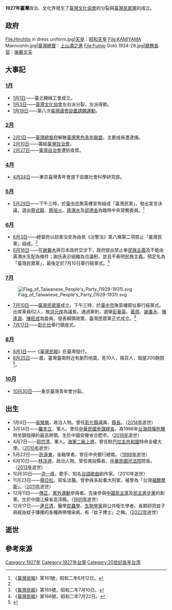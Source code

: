 {{TaiwanYearTOC|1927}}
{{C20YearInTopic|1927年}}
'''1927年臺灣'''政治、文化界發生了[[臺灣文化協會|臺灣文化協會]]的分裂與[[臺灣民眾黨_(1927年)|臺灣民眾黨]]的成立。

==政府==
<gallery>
File:Hirohito in dress uniform.jpg|[[天皇|天皇]]：[[昭和天皇|昭和天皇]]
File:KAMIYAMA Mannoshin.jpg|[[臺灣總督|臺灣總督]]：[[上山滿之進|上山滿之進]]
File:Fumio Gotō 1924-28.jpg|[[總務長官|總務長官]]：[[後藤文夫|後藤文夫]]
</gallery>

==大事記==
===[[1月|1月]]===
* [[1月1日|1月1日]]——臺北機械工會成立。{{r|陳|page=205}}
* [[1月3日|1月3日]]——[[臺灣文化協會|臺灣文化協會]]左右派分裂，左派得勢。{{r|陳|page=205}}
* [[1月19日|1月19日]]——第八次[[臺灣議會設置請願運動|臺灣議會設置請願運動]]。{{r|陳|page=205}}

===[[2月|2月]]===
* [[2月1日|2月1日]]——[[臺灣總督府|臺灣總督府]]解散[[臺灣黑色青年聯盟|臺灣黑色青年聯盟]]，主要成員遭逮捕。{{r|陳|page=205}}
* [[2月10日|2月10日]]——籌組[[臺灣自治會|臺灣自治會]]。{{r|陳|page=205}}
* [[2月27日|2月27日]]——[[臺灣自治會|臺灣自治會]]遭到查禁。{{r|陳|page=205}}

===[[4月|4月]]===
* [[4月24日|4月24日]]——東京臺灣青年會底下設置社會科學研究部。{{r|陳|page=206}}

===[[5月|5月]]===
* [[5月29日|5月29日]]——下午三時，於[[臺中市|臺中市]]聚英樓宣佈組成「臺灣民黨」，發出宣言決議，選出[[蔡式穀|蔡式穀]]、[[蔡培火|蔡培火]]、[[蔣渭水|蔣渭水]]及[[邱德金|邱德金]]為臨時中央常務委員。<ref name="#1">《[[臺灣民報|臺灣民報]]》第161號，昭和二年6月12日。</ref>

===[[6月|6月]]===
* [[6月3日|6月3日]]——總督府以妨害治安為由依《治警法》第八條第二項禁止「臺灣民黨」組成。<ref name="#1"/>
* [[6月16日|6月16日]]——在[[謝春木|謝春木]]與日本政府交涉下，政府提出禁止奉[[民族主義|民族主義]]及不能由蔣渭水支配為條件；謝氏表示組織為合議制，並且不表明民族主義。預定名為「臺灣民眾黨」，最後定於7月10日舉行結黨式。<ref>《[[臺灣民報|臺灣民報]]》第165號，昭和二年7月10日。</ref>

===[[7月|7月]]===
[[File:Flag_of_Taiwanese_People's_Party_(1929-1931).svg|right]]
* [[7月10日|7月10日]]——[[臺灣民眾黨_(1927年)|臺灣民眾黨]]成立。{{r|陳|page=206}}下午三時，於[[臺中市|臺中市]]聚英樓原址舉行結黨式。出席黨員62人，推[[洪元煌|洪元煌]]為議長。通過黨則，選舉[[彭華英|彭華英]]、[[黃周|黃周]]、[[謝春木|謝春木]]、[[陳逢源|陳逢源]]、[[陳旺成|陳旺成]]為委員，發表綱領政策，臺灣民眾黨正式成立。<ref>《[[臺灣民報|臺灣民報]]》第166號，昭和二年7月22日。</ref>
* [[7月17日|7月17日]]——[[彰化神社|彰化社]]舉行鎮座式。{{r|社|page=7}}

===[[8月|8月]]===
* [[8月1日|8月1日]]——《[[臺灣民報|臺灣民報]]》在臺灣發行。{{r|陳|page=206}}
* [[8月25日|8月25日]]——晨，臺灣臺南附近有劇烈地震，死10人，傷百人，毁屋200餘間<ref name=民>{{cite book |editors=[[李新_(1918年)|李新]]總主編，中國社會科學院近代史研究所中華民國史研究室，韓信夫、姜克夫主編 |title=《中華民國史大事記》 |location=北京 |publisher=[[中華書局|中華書局]] |year=2011 |isbn=9787101079982 }}</ref>{{rp|2802}}。

===[[10月|10月]]===
* [[10月30日|10月30日]]——東京臺灣青年會分裂。{{r|陳|page=206}}

==出生==
* 1月4日——[[吳榮興|吳榮興]]，政治人物。曾任[[彰化縣|彰化縣]]議員、[[彰化縣縣長|縣長]]。（[[2014年臺灣|2014年]]逝世）
* 3月14日——[[羅本立|羅本立]]，軍人。曾任[[中華民國參謀總長|中華民國參謀總長]]，為1996年[[台海飛彈危機|台海飛彈危機]]時坐鎮指揮的最高將領。生於中國安徽省合肥市。（[[2018年臺灣|2018年]]逝世）
* 4月7日——[[郭宗清|郭宗清]]，軍人。[[中華民國海軍|海軍]][[二級上將|二級上將]]，曾任駐[[巴拉圭共和國|巴拉圭共和國]]特命全權大使。（[[2010年臺灣|2010年]]逝世）
* 5月22日——[[許遠東|許遠東]]，金融學者。曾任中央銀行總裁。（[[1998年臺灣|1998年]]逝世）
* 6月10日——[[林洋港|林洋港]]，政治人物。曾任南投縣長、[[中華民國司法院|中華民國司法院]]院長。（[[2013年臺灣|2013年]]逝世）
* 10月30日——[[洪一峰|洪一峰]]，歌手、知名[[台語歌曲|台語歌曲]]創作家。（2010年逝世）
* 11月23日——[[楊日松|楊日松]]，知名法醫。曾參與多起重大刑案，被譽為「台灣[[福爾摩斯|福爾摩斯]]」。（[[2011年臺灣|2011年]]逝世）
* 12月11日——[[傅正|傅正]]，[[黨外運動|黨外運動]]參與者。先後參與[[中國民主黨|中國民主黨]]及[[民主進步黨|民主進步黨]]的創黨。生於中國江蘇省高淳縣。（[[1991年臺灣|1991年]]逝世）
* 12月17日——[[連日清|連日清]]，醫學[[昆蟲學|昆蟲學]]、[[生物學家|生物學家]]與公共衛生學者。長期研究蚊子與經由蚊子傳播的各種熱帶傳染病，有「蚊子博士」之稱。（[[2022年臺灣|2022年]]逝世）

== 逝世 ==

== 參考來源 ==
{{reflist|2|refs=
<ref name="社">{{cite book |url=http://jdlib.ntl.gov.tw/cgi-bin/gs/gsweb.cgi?ccd=ik3Dwg&o=v0-6# |author=臺灣總督府社會課編 |title=《臺灣に於ける神社及宗教》 |language=ja |publisher=臺灣總督府文教局社會課 |year=1943 }}{{dead link|date=十一月 2017 |bot=InternetArchiveBot }}</ref>
<ref name="陳">{{cite book |author=陳君愷 |title=《狂飆的年代──1920年代台灣的政治、社會與文化運動》 |publisher=日創社文化  |isbn=978-986-81251-7-9 |date=2006年10月}}</ref>
}}
{{各年台灣}}
[[Category:1927年|Category:1927年]]
[[Category:1927年台灣|Category:1927年台灣]]
[[Category:20世纪各年台湾|Category:20世纪各年台湾]]